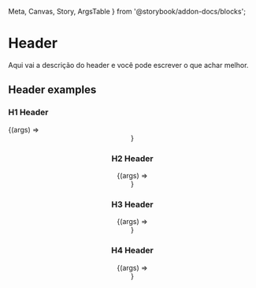   Meta,
  Canvas,
  Story,
  ArgsTable
} from '@storybook/addon-docs/blocks';

<Meta title="Components/Header" component={Header} />

# Header

Aqui vai a descrição do header e você pode escrever o que achar melhor.

<ArgsTable of={Header} />

## Header examples

### H1 Header

<Canvas>
  <Story
    name="H1 Header"
    args={{
      children: 'H1 Header',
      as: 'h1',
    }}
  >
    {(args) => <Header {...args} />}
  </Story>
</Canvas>

### H2 Header

<Canvas>
  <Story
    name="H2 Header"
    args={{
      children: 'H2 Header',
      as: 'h2',
    }}
  >
    {(args) => <Header {...args} />}
  </Story>
</Canvas>

### H3 Header

<Canvas>
  <Story
    name="H3 Header"
    args={{
      children: 'H3 Header',
      as: 'h3',
    }}
  >
    {(args) => <Header {...args} />}
  </Story>
</Canvas>

### H4 Header

<Canvas>
  <Story
    name="H4 Header"
    args={{
      children: 'H4 Header',
      as: 'h4',
    }}
  >
    {(args) => <Header {...args} />}
  </Story>
</Canvas>
